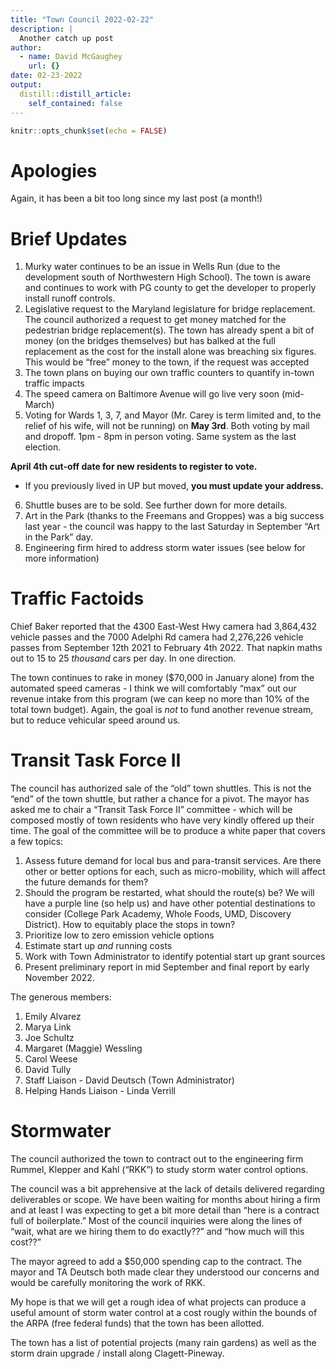 ```yaml
---
title: "Town Council 2022-02-22"
description: |
  Another catch up post
author:
  - name: David McGaughey
    url: {}
date: 02-23-2022
output:
  distill::distill_article:
    self_contained: false
---
```



```r
knitr::opts_chunk$set(echo = FALSE)
```


# Apologies
Again, it has been a bit too long since my last post (a month!)

# Brief Updates

1. Murky water continues to be an issue in Wells Run (due to the development south of Northwestern High School). The town is aware and continues to work with PG county to get the developer to properly install runoff controls.
2. Legislative request to the Maryland legislature for bridge replacement. The council authorized a request to get money matched for the pedestrian bridge replacement(s). The town has already spent a bit of money (on the bridges themselves) but has balked at the full replacement as the cost for the install alone was breaching six figures. This would be “free” money to the town, if the request was accepted
3. The town plans on buying our own traffic counters to  quantify in-town traffic impacts
4. The speed camera on Baltimore Avenue will go live very soon (mid-March)
5. Voting for Wards 1, 3, 7, and Mayor (Mr. Carey is term limited and, to the relief of his wife, will not be running) on **May 3rd**. Both voting by mail and dropoff. 1pm - 8pm in person voting. Same system as the last election.

**April 4th cut-off date for new residents to register to vote.**

- If you previously lived in UP but moved, **you must update your address.**

6. Shuttle buses are to be sold. See further down for more details.
7. Art in the Park (thanks to the Freemans and Groppes) was a big success last year - the council was happy to the last Saturday in September "Art in the Park" day.
8. Engineering firm hired to address storm water issues (see below for more information)


# Traffic Factoids

Chief Baker reported that the 4300 East-West Hwy camera had 3,864,432 vehicle passes and the 7000 Adelphi Rd camera had 2,276,226 vehicle passes from September 12th 2021 to February 4th 2022. That napkin maths out to 15 to 25 *thousand* cars per day. In one direction. 

The town continues to rake in money ($70,000 in January alone) from the automated speed cameras - I think we will comfortably "max" out our revenue intake from this program (we can keep no more than 10% of the total town budget). Again, the goal is *not* to fund another revenue stream, but to reduce vehicular speed around us. 

# Transit Task Force II 

The council has authorized sale of the "old" town shuttles. This is not the "end" of the town shuttle, but rather a chance for a pivot. The mayor has asked me to chair a "Transit Task Force II" committee - which will be composed mostly of town residents who have very kindly offered up their time. The goal of the committee will be to produce a white paper that covers a few topics:

1. Assess future demand for local bus and para-transit services. Are there other or better options for each, such as micro-mobility, which will affect the future demands for them?
2. Should the program be restarted, what should the route(s) be? We will have a purple line (so help us) and have other potential destinations to consider (College Park Academy, Whole Foods, UMD, Discovery District). How to equitably place the stops in town?
3. Prioritize low to zero emission vehicle options
4. Estimate start up *and* running costs
5. Work with Town Administrator to identify potential start up grant sources
6. Present preliminary report in mid September and final report by early November 2022. 

The generous members:

1. Emily Alvarez
2. Marya Link
3. Joe Schultz
4. Margaret (Maggie) Wessling
5. Carol Weese
6. David Tully
7. Staff Liaison - David Deutsch (Town Administrator)
8. Helping Hands Liaison - Linda Verrill

# Stormwater

The council authorized the town to contract out to the engineering firm Rummel, Klepper and Kahl ("RKK") to study storm water control options.

The council was a bit apprehensive at the lack of details delivered regarding deliverables or scope. We have been waiting for months about hiring a firm and at least I was expecting to get a bit more detail than "here is a contract full of boilerplate." Most of the council inquiries were along the lines of "wait, what are we hiring them to do exactly??" and "how much will this cost??"

The mayor agreed to add a $50,000 spending cap to the contract. The mayor and TA Deutsch both made clear they understood our concerns and would be carefully monitoring the work of RKK. 

My hope is that we will get a rough idea of what projects can produce a useful amount of storm water control at a cost rougly within the bounds of the ARPA (free federal funds) that the town has been allotted. 

The town has a list of potential projects (many rain gardens) as well as the storm drain upgrade / install along Clagett-Pineway. 

